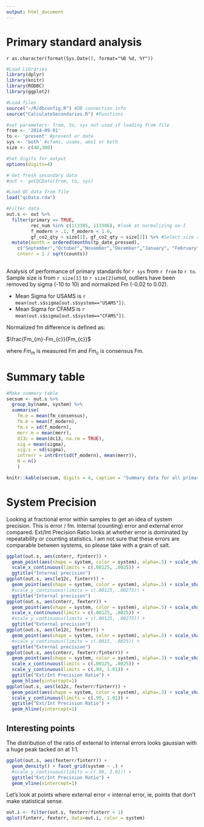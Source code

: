 ```yaml
---
output: html_document
---
```

Primary standard analysis
========================================================

`r as.character(format(Sys.Date(), format="%B %d, %Y"))`





```r

#Load Libraries
library(dplyr)
library(knitr)
library(RODBC)
library(ggplot2)

#Load files
source("~/R/dbconfig.R") #DB connection info
source("CalculateSecondaries.R") #Functions

#set parameters- from, to, sys not used if loading from file
from <- '2014-09-01'
to <- 'present' #present or date
sys <- 'both' #cfams, usams, ams1 or both
size <- c(40,300)

#Set digits for output
options(digits=4)

# Get fresh secondary data
#out <- getQCData(from, to, sys)

#Load QC data from file
load("qcData.rda")

#Filter data
out.s <- out %>% 
  filter(primary == TRUE,
         rec_num %in% c(113385, 113386), #look at normalizing ox-I
         f_modern > .1, f_modern < 1.6,
         gf_co2_qty > size[1], gf_co2_qty < size[2]) %>% #Select size range
  mutate(month = ordered(months(tp_date_pressed), 
    c("September","October","November","December","January", "February", "March", "April", "May")),
    cnterr = 1 / sqrt(counts))
  
```

Analysis of performance of primary standards for `r sys` from `r from` to `r to`. Sample size is from `r size[1]` to `r size[2]`umol, outliers have been removed by sigma (-10 to 10) and normalized Fm (-0.02 to 0.02).

* Mean Sigma for USAMS is `r mean(out.s$sigma[out.s$system=="USAMS"])`.
* Mean Sigma for CFAMS is `r mean(out.s$sigma[out.s$system=="CFAMS"])`.

Normalized fm difference is defined as:

$\frac{Fm_{m}-Fm_{c}}{Fm_{c}}$

where $Fm_{m}$ is measured Fm and $Fm_{c}$ is consensus Fm.


# Summary table


```r

#Make summary table
secsum <- out.s %>% 
  group_by(name, system) %>%
  summarise(
    fm.e = mean(fm_consensus),
    fm.m = mean(f_modern),
    fm.s = sd(f_modern),
    merr.m = mean(merr),
    d13c = mean(dc13, na.rm = TRUE),
    sig = mean(sigma),
    sig.s = sd(sigma),
    intrerr = intrErr(sd(f_modern), mean(merr)),
    N = n()
    )

knitr::kable(secsum, digits = 4, caption = "Summary data for all primaries")

```

# System Precision

Looking at fractional error within samples to get an idea of system precision. This is error / fm. Internal (counting) error and external error compared. Ext/Int Precision Ratio looks at whether error is dominated by repeatability or counting statistics. I am not sure that these errors are comparable between systems, so please take with a grain of salt.

```r

ggplot(out.s, aes(cnterr, finterr)) +
  geom_point(aes(shape = system, color = system), alpha=.5) + scale_shape(solid = FALSE) +
  scale_x_continuous(limits = c(.00125, .0025)) + 
  ggtitle("Internal precision") 
ggplot(out.s, aes(le12c, finterr)) +
  geom_point(aes(shape = system, color = system), alpha=.5) + scale_shape(solid = FALSE) +
  #scale_y_continuous(limits = c(.00125, .00275)) + 
  ggtitle("Internal precision") 
ggplot(out.s, aes(cnterr, fexterr)) +
  geom_point(aes(shape = system, color = system), alpha=.5) + scale_shape(solid = FALSE) +
  scale_x_continuous(limits = c(.00125, .0025)) + 
  #scale_y_continuous(limits = c(.00125, .00275)) + 
  ggtitle("External precision") 
ggplot(out.s, aes(le12c, fexterr)) +
  geom_point(aes(shape = system, color = system), alpha=.5) + scale_shape(solid = FALSE) +
  #scale_y_continuous(limits = c(.0015, .0025)) + 
  ggtitle("External precision") 
ggplot(out.s, aes(cnterr, fexterr/finterr)) +
  geom_point(aes(shape = system, color = system), alpha=.3) + scale_shape(solid = FALSE) +
  scale_x_continuous(limits = c(.00125, .0025)) + 
  scale_y_continuous(limits = c(.99, 1.01)) + 
  ggtitle("Ext/Int Precision Ratio") +
  geom_hline(yintercept=1) 
ggplot(out.s, aes(le12c, fexterr/finterr)) +
  geom_point(aes(shape = system, color = system), alpha=.3) + scale_shape(solid = FALSE) +
  scale_y_continuous(limits = c(.99, 1.01)) + 
  ggtitle("Ext/Int Precision Ratio") +
  geom_hline(yintercept=1) 
```

## Interesting points

The distribution of the ratio of external to internal errors looks gaussian with a huge peak tacked on at 1:1.

```r
ggplot(out.s, aes(fexterr/finterr)) +
  geom_density() + facet_grid(system ~ .) +
  #scale_y_continuous(limits = c(.99, 1.01)) + 
  ggtitle("Ext/Int Precision Ratio") +
  geom_vline(xintercept=1) 
```


Let's look at points where external error < internal error, ie, points that don't make statistical sense.


```r

out.i <- filter(out.s, fexterr/finterr < 1) 
qplot(finterr, fexterr, data=out.i, color = system)
```

